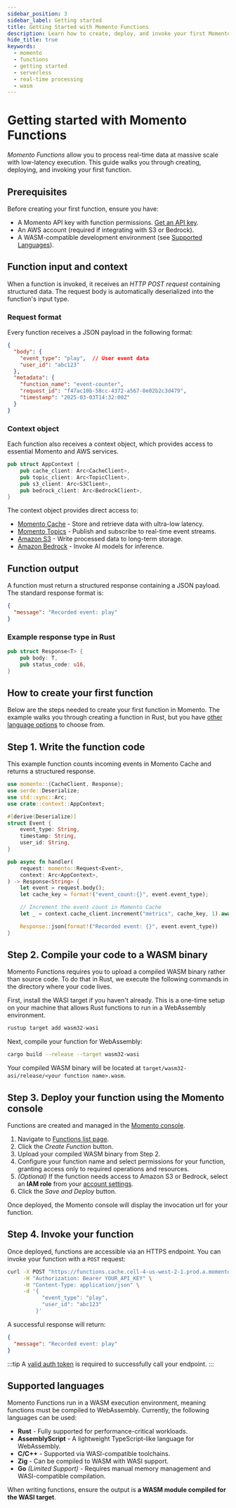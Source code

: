 ```yaml
---
sidebar_position: 3
sidebar_label: Getting started
title: Getting Started with Momento Functions
description: Learn how to create, deploy, and invoke your first Momento Function.
hide_title: true
keywords:
  - momento
  - functions
  - getting started
  - serverless
  - real-time processing
  - wasm
---
```


# Getting started with Momento Functions
*Momento Functions* allow you to process real-time data at massive scale with low-latency execution. This guide walks you through creating, deploying, and invoking your first function.

## Prerequisites

Before creating your first function, ensure you have:

- A Momento API key with function permissions. [Get an API key](/functions/authentication/authentication-methods).
- An AWS account (required if integrating with S3 or Bedrock).
- A WASM-compatible development environment (see [Supported Languages](#supported-languages)).

## Function input and context

When a function is invoked, it receives an *HTTP POST request* containing structured data. The request body is automatically deserialized into the function's input type.

### Request format
Every function receives a JSON payload in the following format:

```json
{
  "body": {
    "event_type": "play",  // User event data
    "user_id": "abc123"
  },
  "metadata": {
    "function_name": "event-counter",
    "request_id": "f47ac10b-58cc-4372-a567-0e02b2c3d479",
    "timestamp": "2025-03-03T14:32:00Z"
  }
}
```

### Context object
Each function also receives a context object, which provides access to essential Momento and AWS services.

```rust
pub struct AppContext {
    pub cache_client: Arc<CacheClient>,
    pub topic_client: Arc<TopicClient>,
    pub s3_client: Arc<S3Client>,
    pub bedrock_client: Arc<BedrockClient>,
}
```

The context object provides direct access to:

- [Momento Cache](/cache) - Store and retrieve data with ultra-low latency.
- [Momento Topics](/topics) - Publish and subscribe to real-time event streams.
- [Amazon S3](/functions/integrations/amazon-s3) - Write processed data to long-term storage.
- [Amazon Bedrock](/functions/integrations/amazon-bedrock) - Invoke AI models for inference.

## Function output
A function must return a structured response containing a JSON payload. The standard response format is:

```json
{
  "message": "Recorded event: play"
}
```

### Example response type in Rust
```rust
pub struct Response<T> {
    pub body: T,
    pub status_code: u16,
}
```

## How to create your first function
Below are the steps needed to create your first function in Momento. The example walks you through creating a function in Rust, but you have [other language options](#supported-languages) to choose from.

## Step 1. Write the function code
This example function counts incoming events in Momento Cache and returns a structured response.

```rust
use momento::{CacheClient, Response};
use serde::Deserialize;
use std::sync::Arc;
use crate::context::AppContext;

#[derive(Deserialize)]
struct Event {
    event_type: String,
    timestamp: String,
    user_id: String,
}

pub async fn handler(
    request: momento::Request<Event>,
    context: Arc<AppContext>,
) -> Response<String> {
    let event = request.body();
    let cache_key = format!("event_count:{}", event.event_type);

    // Increment the event count in Momento Cache
    let _ = context.cache_client.increment("metrics", cache_key, 1).await;

    Response::json(format!("Recorded event: {}", event.event_type))
}
```
## Step 2. Compile your code to a WASM binary
Momento Functions requires you to upload a compiled WASM binary rather than source code. To do that in Rust, we execute the following commands in the directory where your code lives.

First, install the WASI target if you haven't already. This is a one-time setup on your machine that allows Rust functions to run in a WebAssembly environment.

```bash
rustup target add wasm32-wasi
```

Next, compile your function for WebAssembly:
```bash
cargo build --release --target wasm32-wasi
```

Your compiled WASM binary will be located at `target/wasm32-asi/release/<your function name>.wasm`.

## Step 3. Deploy your function using the Momento console
Functions are created and managed in the [Momento console](https://console.gomomento.com).

1. Navigate to [Functions list page](https://console.gomomento.com/functions).
2. Click the *Create Function* button.
3. Upload your compiled WASM binary from Step 2.
4. Configure your function name and select permissions for your function, granting access only to required operations and resources.
5. *(Optional)* If the function needs access to Amazon S3 or Bedrock, select an **IAM role** from your [account settings](/functions/authentication/aws-role-delegation).
6. Click the *Save and Deploy* button.

Once deployed, the Momento console will display the invocation url for your function.

## Step 4. Invoke your function
Once deployed, functions are accessible via an HTTPS endpoint. You can invoke your function with a `POST` request:

```sh
curl -X POST "https://functions.cache.cell-4-us-west-2-1.prod.a.momentohq.com/event-counter-OYKHJ" \
     -H "Authorization: Bearer YOUR_API_KEY" \
     -H "Content-Type: application/json" \
     -d '{
           "event_type": "play",
           "user_id": "abc123"
         }'
```

A successful response will return:

```json
{
  "message": "Recorded event: play"
}
```
:::tip
A [valid auth token](/functions/authentication/authentication-methods) is required to successfully call your endpoint.
:::

## Supported languages

Momento Functions run in a WASM execution environment, meaning functions must be compiled to WebAssembly. Currently, the following languages can be used:

- **Rust** - Fully supported for performance-critical workloads.
- **AssemblyScript** - A lightweight TypeScript-like language for WebAssembly.
- **C/C++** - Supported via WASI-compatible toolchains.
- **Zig** - Can be compiled to WASM with WASI support.
- **Go** *(Limited Support)* - Requires manual memory management and WASI-compatible compilation.

When writing functions, ensure the output is **a WASM module compiled for the WASI target**.
